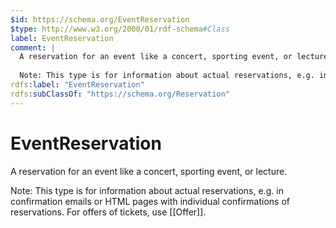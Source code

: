 ```yaml
---
$id: https://schema.org/EventReservation
$type: http://www.w3.org/2000/01/rdf-schema#Class
label: EventReservation
comment: |
  A reservation for an event like a concert, sporting event, or lecture.
  
  Note: This type is for information about actual reservations, e.g. in confirmation emails or HTML pages with individual confirmations of reservations. For offers of tickets, use [[Offer]].
rdfs:label: "EventReservation"
rdfs:subClassOf: "https://schema.org/Reservation"
---
```


# EventReservation

A reservation for an event like a concert, sporting event, or lecture.

Note: This type is for information about actual reservations, e.g. in confirmation emails or HTML pages with individual confirmations of reservations. For offers of tickets, use [[Offer]].

